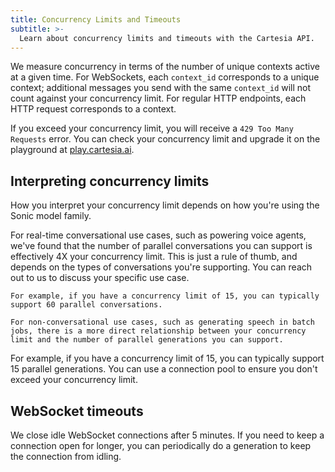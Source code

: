 ```yaml
---
title: Concurrency Limits and Timeouts
subtitle: >-
  Learn about concurrency limits and timeouts with the Cartesia API.
---
```


We measure concurrency in terms of the number of unique contexts active at a given time. For WebSockets, each `context_id` corresponds to a unique context; additional messages you send with the same `context_id` will not count against your concurrency limit. For regular HTTP endpoints, each HTTP request corresponds to a context.

If you exceed your concurrency limit, you will receive a `429 Too Many Requests` error. You can check your concurrency limit and upgrade it on the playground at [play.cartesia.ai](https://play.cartesia.ai).

## Interpreting concurrency limits

How you interpret your concurrency limit depends on how you're using the Sonic model family.

<AccordionGroup>
  <Accordion title="Conversational use cases">
    For real-time conversational use cases, such as powering voice agents, we've found that the number of parallel conversations you can support is effectively 4X your concurrency limit. This is just a rule of thumb, and depends on the types of conversations you're supporting. You can reach out to us to discuss your specific use case.

    For example, if you have a concurrency limit of 15, you can typically support 60 parallel conversations.

  </Accordion>
  <Accordion title="Non-conversational use cases">

    For non-conversational use cases, such as generating speech in batch jobs, there is a more direct relationship between your concurrency limit and the number of parallel generations you can support.

  For example, if you have a concurrency limit of 15, you can typically support 15 parallel generations. You can use a connection pool to ensure you don't exceed your concurrency limit.

  </Accordion>
</AccordionGroup>

## WebSocket timeouts

We close idle WebSocket connections after 5 minutes. If you need to keep a connection open for longer, you can periodically do a generation to keep the connection from idling.

